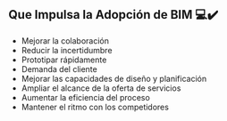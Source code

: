 ## Que Impulsa la Adopción de BIM 💻✔️

- Mejorar la colaboración
- Reducir la incertidumbre
- Prototipar rápidamente
- Demanda del cliente
- Mejorar las capacidades de diseño y planificación
- Ampliar el alcance de la oferta de servicios
- Aumentar la eficiencia del proceso
- Mantener el ritmo con los competidores
